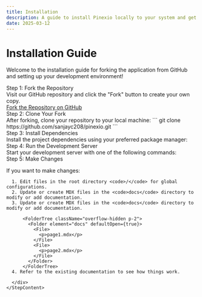 ```yaml
---
title: Installation
description: A guide to install Pinexio locally to your system and get it runing
date: 2025-03-12
---
```


# Installation Guide

Welcome to the installation guide for forking the application from GitHub and setting up your development environment!

<Steps>
  <Step>
    <StepTitle>Step 1: Fork the Repository</StepTitle>
    <StepContent>
    <div>
      <div>
        Visit our GitHub repository and click the "Fork" button to create your own copy.
      </div>
        <a
          href="https://github.com/sanjayc208/pinexio"
          target="_blank"
          rel="noopener noreferrer"
        >
          Fork the Repository on GitHub
        </a>
      </div>
    </StepContent>
  </Step>
  <Step>
    <StepTitle>Step 2: Clone Your Fork</StepTitle>
    <StepContent>
    <div>
      After forking, clone your repository to your local machine:
  ```
  git clone https://github.com/sanjayc208/pinexio.git
  ```
      </div>
    </StepContent>
  </Step>
  <Step>
    <StepTitle>Step 3: Install Dependencies</StepTitle>
    <StepContent>
    <div>
      Install the project dependencies using your preferred package manager:
       <CodeTabs tabs={{
        'npm':{
          syntax:'npm i'
        },
        'pnpm':{
          syntax:'pnpm i'
        },
        'yarn':{
          syntax:'yarn i'
        },
       }} />
      </div>
    </StepContent>
  </Step>
  <Step>
    <StepTitle>Step 4: Run the Development Server</StepTitle>
    <StepContent>
    <div>
      Start your development server with one of the following commands:
      <CodeTabs tabs={{
        'npm':{
          syntax:'npm run dev'
        },
        'pnpm':{
          syntax:'pnpm dev'
        },
        'yarn':{
          syntax:'yarn run dev'
        },
       }} />
      </div>
    </StepContent>
  </Step>
  <Step>
    <StepTitle>Step 5: Make Changes</StepTitle>
    <StepContent>
    <div>
      <p>If you want to make changes:</p>

      1. Edit files in the root directory <code>/</code> for global configurations.
      2. Update or create MDX files in the <code>docs</code> directory to modify or add documentation.
      3. Update or create MDX files in the <code>docs</code> directory to modify or add documentation.

          <FolderTree className="overflow-hidden p-2">
            <Folder element="docs" defaultOpen={true}>
              <File>
                <p>page1.mdx</p>
              </File>
              <File>
                <p>page2.mdx</p>
              </File>
            </Folder>
          </FolderTree>
      4. Refer to the existing documentation to see how things work.  
      
      </div>
    </StepContent>
  </Step>
</Steps>
